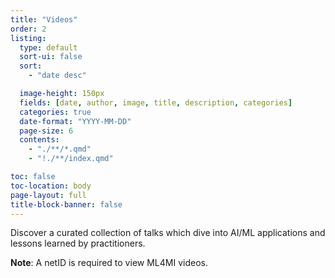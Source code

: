 ```yaml
---
title: "Videos"
order: 2
listing:
  type: default
  sort-ui: false
  sort:
    - "date desc"

  image-height: 150px
  fields: [date, author, image, title, description, categories]
  categories: true
  date-format: "YYYY-MM-DD"
  page-size: 6
  contents:
    - "./**/*.qmd"
    - "!./**/index.qmd"

toc: false
toc-location: body
page-layout: full
title-block-banner: false
---
```

Discover a curated collection of talks which dive into AI/ML applications and lessons learned by practitioners.

**Note**: A netID is required to view ML4MI videos.
